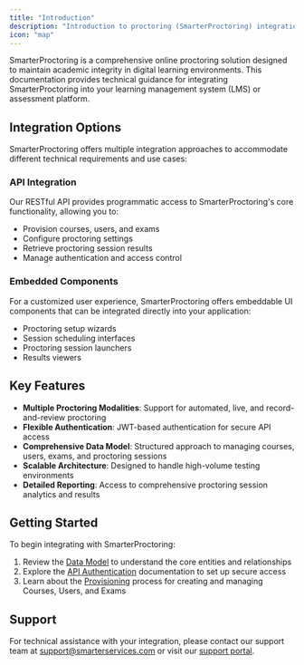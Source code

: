 ```yaml
---
title: "Introduction"
description: "Introduction to proctoring (SmarterProctoring) integration capabilities"
icon: "map"
---
```


SmarterProctoring is a comprehensive online proctoring solution designed to maintain academic integrity in digital learning environments. This documentation provides technical guidance for integrating SmarterProctoring into your learning management system (LMS) or assessment platform.

## Integration Options

SmarterProctoring offers multiple integration approaches to accommodate different technical requirements and use cases:

### API Integration

Our RESTful API provides programmatic access to SmarterProctoring's core functionality, allowing you to:

- Provision courses, users, and exams
- Configure proctoring settings
- Retrieve proctoring session results
- Manage authentication and access control

### Embedded Components

For a customized user experience, SmarterProctoring offers embeddable UI components that can be integrated directly into your application:

- Proctoring setup wizards
- Session scheduling interfaces
- Proctoring session launchers
- Results viewers

## Key Features

- **Multiple Proctoring Modalities**: Support for automated, live, and record-and-review proctoring
- **Flexible Authentication**: JWT-based authentication for secure API access
- **Comprehensive Data Model**: Structured approach to managing courses, users, exams, and proctoring sessions
- **Scalable Architecture**: Designed to handle high-volume testing environments
- **Detailed Reporting**: Access to comprehensive proctoring session analytics and results

## Getting Started

To begin integrating with SmarterProctoring:

1. Review the [Data Model](/proctoring/datamodel) to understand the core entities and relationships
2. Explore the [API Authentication](/proctoring/api/authentication) documentation to set up secure access
3. Learn about the [Provisioning](/proctoring/api/exams/provision) process for creating and managing Courses, Users, and Exams

## Support

For technical assistance with your integration, please contact our support team at support@smarterservices.com or visit our [support portal](https://support.smarterservices.com).